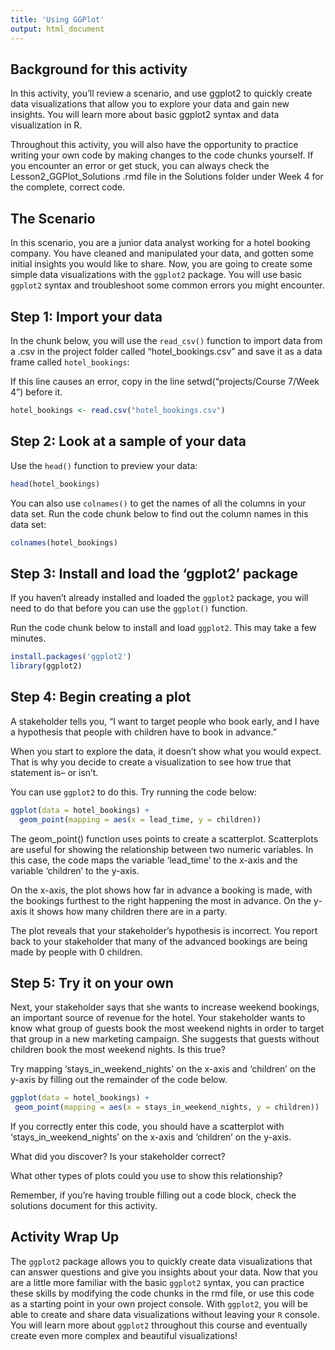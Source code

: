 ---
title: 'Using GGPlot'
output: html_document
---

## Background for this activity

In this activity, you’ll review a scenario, and use ggplot2 to quickly create data visualizations that allow you to explore your data and gain new insights. You will learn more about basic ggplot2 syntax and data visualization in R. 

Throughout this activity, you will also have the opportunity to practice writing your own code by making changes to the code chunks yourself. If you encounter an error or get stuck, you can always check the Lesson2_GGPlot_Solutions .rmd file in the Solutions folder under Week 4 for the complete, correct code. 

## The Scenario

In this scenario, you are a junior data analyst working for a hotel booking company. You have cleaned and manipulated your data, and gotten some initial insights you would like to share. Now, you are going to create some simple data visualizations with the `ggplot2` package. You will use basic `ggplot2` syntax and troubleshoot some common errors you might encounter.    

## Step 1: Import your data

In the chunk below, you will use the `read_csv()` function to import data from a .csv in the project folder called "hotel_bookings.csv" and save it as a data frame called `hotel_bookings`:

If this line causes an error, copy in the line setwd("projects/Course 7/Week 4") before it. 

```{r load data}
hotel_bookings <- read.csv("hotel_bookings.csv")
```

## Step 2: Look at a sample of your data

Use the `head()` function to preview your data: 

```{r examining your data}
head(hotel_bookings)
```

You can also use `colnames()` to get the names of all the columns in your data set. Run the code chunk below to find out the column names in this data set:

```{r look at column names}
colnames(hotel_bookings)
```

## Step 3: Install and load the 'ggplot2' package

If you haven't already installed and loaded the `ggplot2` package, you will need to do that before you can use the `ggplot()` function. 

Run the code chunk below to install and load `ggplot2`. This may take a few minutes.

```{r loading and installing ggplot2, echo=FALSE, message=FALSE}
install.packages('ggplot2')
library(ggplot2)
```

## Step 4: Begin creating a plot

A stakeholder tells you, "I want to target people who book early, and I have a hypothesis that people with children have to book in advance."

When you start to explore the data, it doesn't show what you would expect. That is why you decide to create a visualization to see how true that statement is-- or isn't.

You can use `ggplot2` to do this. Try running the code below:

```{r creating a plot}
ggplot(data = hotel_bookings) +
  geom_point(mapping = aes(x = lead_time, y = children))
```

The geom_point() function uses points to create a scatterplot. Scatterplots are useful for showing the relationship between two numeric variables. In this case, the code maps the variable 'lead_time' to the x-axis and the variable 'children' to the y-axis. 

On the x-axis, the plot shows how far in advance a booking is made, with the bookings furthest to the right happening the most in advance. On the y-axis it shows how many children there are in a party.

The plot reveals that your stakeholder's hypothesis is incorrect. You report back to your stakeholder that many of the advanced bookings are being made by people with 0 children. 

## Step 5: Try it on your own

Next, your stakeholder says that she wants to increase weekend bookings, an important source of revenue for the hotel. Your stakeholder wants to know what group of guests book the most weekend nights in order to target that group in a new marketing campaign. She suggests that guests without children book the most weekend nights. Is this true? 

Try mapping 'stays_in_weekend_nights' on the x-axis and 'children' on the y-axis by filling out the remainder of the code below.

```{r}
ggplot(data = hotel_bookings) +
 geom_point(mapping = aes(x = stays_in_weekend_nights, y = children))
```

If you correctly enter this code, you should have a scatterplot with 'stays_in_weekend_nights' on the x-axis and 'children' on the y-axis. 

What did you discover? Is your stakeholder correct?

What other types of plots could you use to show this relationship?

Remember, if you're having trouble filling out a code block, check the solutions document for this activity. 

## Activity Wrap Up
The `ggplot2` package allows you to quickly create data visualizations that can answer questions and give you insights about your data. Now that you are a little more familiar with the basic `ggplot2` syntax, you can practice these skills by modifying the code chunks in the rmd file, or use this code as a starting point in your own project console. With `ggplot2`, you will be able to create and share data visualizations without leaving your `R` console. You will learn more about `ggplot2` throughout this course and eventually create even more complex and beautiful visualizations!